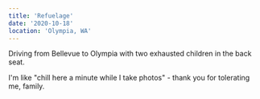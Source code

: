 ```yaml
---
title: 'Refuelage'
date: '2020-10-18'
location: 'Olympia, WA'
---
```


<InteractiveImage image_id="Gas2_xnge4z" />

Driving from Bellevue to Olympia with two exhausted children in the back seat. 

I'm like "chill here a minute while I take photos" - thank you for tolerating me, family.


<InteractiveImage image_id="Gasclose_czxbf8" />
<BelowTheFold> 
  <InteractiveImage image_id="Gas_1_wx74jg" />
</BelowTheFold>
